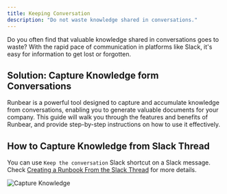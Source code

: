 ```yaml
---
title: Keeping Conversation
description: "Do not waste knowledge shared in conversations."
---
```


Do you often find that valuable knowledge shared in conversations goes to waste? With the rapid pace of communication in platforms like Slack, it's easy for information to get lost or forgotten.

## Solution: Capture Knowledge form Conversations

Runbear is a powerful tool designed to capture and accumulate knowledge from conversations, enabling you to generate valuable documents for your company. This guide will walk you through the features and benefits of Runbear, and provide step-by-step instructions on how to use it effectively.

## How to Capture Knowledge from Slack Thread

You can use `Keep the conversation` Slack shortcut on a Slack message. Check [Creating a Runbook From the Slack Thread](http://localhost:3002/managing-runbooks#creating-a-runbook-from-the-slack-thread) for more details.

![Capture Knowledge](/images/screenshot-capture-knowledge.png)
